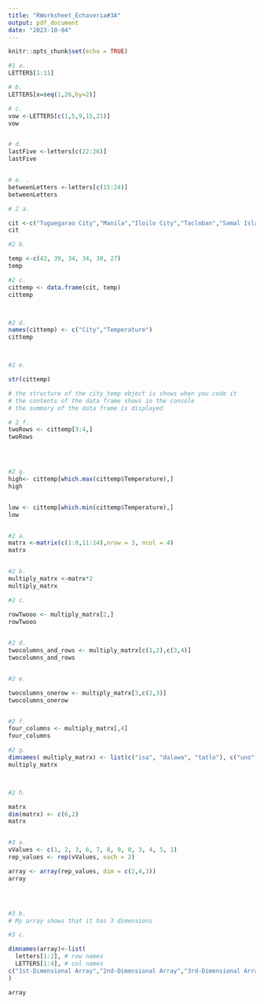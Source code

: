 ```yaml
---
title: "RWorksheet_Echaveria#3A"
output: pdf_document
date: "2023-10-04"
---
```


```r
knitr::opts_chunk$set(echo = TRUE)
```
```r

#1 a. 
LETTERS[1:11]

# b.
LETTERS[x=seq(1,26,by=2)]

# c.
vow <-LETTERS[c(1,5,9,15,21)]
vow


# d.
lastFive <-letters[c(22:26)]
lastFive


# e. .
betweenLetters <-letters[c(15:24)]
betweenLetters

# 2 a. 

cit <-c("Tuguegarao City","Manila","Iloilo City","Tacloban","Samal Island","Davao City")
cit

#2 b. 

temp <-c(42, 39, 34, 34, 30, 27)
temp

#2 c. 
cittemp <- data.frame(cit, temp)
cittemp



#2 d. 
names(cittemp) <- c("City","Temperature")
cittemp



#2 e. 

str(cittemp)

# the structure of the city_temp object is shows when you code it
# the contents of the data frame shows in the console
# the summary of the data frame is displayed

# 2 f.
twoRows <- cittemp[3:4,]
twoRows




#2 g.
high<- cittemp[which.max(cittemp$Temperature),]
high


low <- cittemp[which.min(cittemp$Temperature),]
low


#2 a.
matrx <-matrix(c(1:8,11:14),nrow = 3, ncol = 4)
matrx


#2 b. 
multiply_matrx <-matrx*2
multiply_matrx

#2 c.

rowTwooo <- multiply_matrx[2,]
rowTwooo
 

#2 d.
twocolumns_and_rows <- multiply_matrx[c(1,2),c(3,4)]
twocolumns_and_rows


#2 e. 

twocolumns_onerow <- multiply_matrx[3,c(2,3)]
twocolumns_onerow


#2 f.
four_columns <- multiply_matrx[,4]
four_columns

#2 g. 
dimnames( multiply_matrx) <- list(c("isa", "dalawa", "tatlo"), c("uno", "dos", "tres", "quatro"))
multiply_matrx 



#2 h.

matrx
dim(matrx) <- c(6,2)
matrx


#3 a.
vValues <- c(1, 2, 3, 6, 7, 8, 9, 0, 3, 4, 5, 1)
rep_values <- rep(vValues, each = 2)

array <- array(rep_values, dim = c(2,4,3))
array




#3 b.
# My array shows that it has 3 dimensions

#3 c.

dimnames(array)<-list(
  letters[1:2], # row names
  LETTERS[1:4], # col names
c("1st-Dimensional Array","2nd-Dimensional Array","3rd-Dimensional Array")# dim names
)

array


```